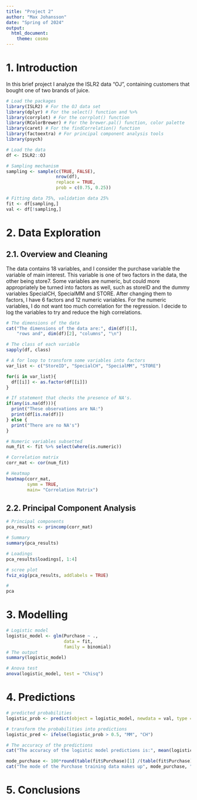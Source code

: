 ```yaml
---
title: "Project 2"
author: "Max Johansson"
date: "Spring of 2024"
output: 
  html_document:
    theme: cosmo
---
```


# 1. Introduction 

In this brief project I analyze the ISLR2 data "OJ", containing customers that bought one of two brands of juice. 

```r
# Load the packages 
library(ISLR2) # For the OJ data set 
library(dplyr) # For the select() function and %>%
library(corrplot) # For the corrplot() function 
library(RColorBrewer) # For the brewer.pal() function, color palette
library(caret) # For the findCorrelation() function 
library(factoextra) # For principal component analysis tools 
library(psych) 

# Load the data 
df <- ISLR2::OJ

# Sampling mechanism
sampling <- sample(c(TRUE, FALSE),
                   nrow(df),
                   replace = TRUE,
                   prob = c(0.75, 0.25))

# Fitting data 75%, validation data 25%
fit <- df[sampling,]
val <- df[!sampling,]

```

# 2. Data Exploration 

## 2.1. Overview and Cleaning 
The data contains 18 variables, and I consider the purchase variable the variable of main interest. This variable is one of two factors in the data, the other being store7. Some variables are numeric, but could more appropriately be turned into factors as well, such as storeID and the dummy variables SpecialCH, SpecialMM and STORE. After changing them to factors, I have 6 factors and 12 numeric variables. For the numeric variables, I do not want too much correlation for the regression. I decide to log the variables to try and reduce the high correlations. 
```r
# The dimensions of the data 
cat("The dimensions of the data are:", dim(df)[1], 
    "rows and", dim(df)[2], "columns", "\n")

# The class of each variable
sapply(df, class)

# A for loop to transform some variables into factors
var_list <- c("StoreID", "SpecialCH", "SpecialMM", "STORE")

for(i in var_list){
  df[[i]] <- as.factor(df[[i]])
}

# If statement that checks the presence of NA's. 
if(any(is.na(df))){
  print("These observations are NA:")
  print(df[is.na(df)])
} else {
  print("There are no NA's")
}

# Numeric variables subsetted
num_fit <- fit %>% select(where(is.numeric))

# Correlation matrix 
corr_mat <- cor(num_fit) 

# Heatmap 
heatmap(corr_mat, 
        symm = TRUE,
        main= "Correlation Matrix")


```

## 2.2. Principal Component Analysis 
```r
# Principal components 
pca_results <- princomp(corr_mat)

# Summary 
summary(pca_results)

# Loadings 
pca_results$loadings[, 1:4]

# scree plot 
fviz_eig(pca_results, addlabels = TRUE)

#  
pca
```


# 3. Modelling 
```r

# Logistic model 
logistic_model <- glm(Purchase ~ ., 
                      data = fit,
                      family = binomial)
# The output 
summary(logistic_model)

# Anova test 
anova(logistic_model, test = "Chisq")
```

# 4. Predictions 
```r
# predicted probabilities 
logistic_prob <- predict(object = logistic_model, newdata = val, type ="response")

# transform the probabilities into predictions 
logistic_pred <- ifelse(logistic_prob > 0.5, "MM", "CH")

# The accuracy of the predictions 
cat("The accuracy of the logistic model predictions is:", mean(logistic_pred == val$Purchase), "\n")

mode_purchase <- 100*round(table(fit$Purchase)[1] /(table(fit$Purchase)[1] + table(fit$Purchase)[2]), digits = 2)
cat("The mode of the Purchase training data makes up", mode_purchase, "% of the training data", "\n")

```

# 5. Conclusions



